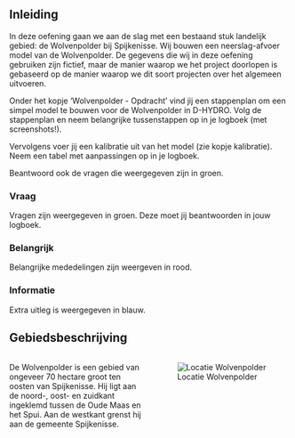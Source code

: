 ## Inleiding

In deze oefening gaan we aan de slag met een bestaand stuk landelijk gebied: de Wolvenpolder bij Spijkenisse. Wij bouwen een neerslag-afvoer model van de Wolvenpolder. De gegevens die wij in deze oefening gebruiken zijn fictief, maar de manier waarop we het project doorlopen is gebaseerd op de manier waarop we dit soort projecten over het algemeen uitvoeren. 

Onder het kopje 'Wolvenpolder - Opdracht' vind jij een stappenplan om een simpel model te bouwen voor de Wolvenpolder in D-HYDRO. Volg de stappenplan en neem belangrijke tussenstappen op in je logboek (met screenshots!). 

Vervolgens voer jij een kalibratie uit van het model (zie kopje kalibratie). Neem een tabel met aanpassingen op in je logboek. 

Beantwoord ook de vragen die weergegeven zijn in groen. 

::: {.callout-tip}
### Vraag
Vragen zijn weergegeven in groen. Deze moet jij beantwoorden in jouw logboek. 
:::

::: {.callout-important}
### Belangrijk
Belangrijke mededelingen zijn weergeven in rood. 
:::

::: {.callout-note}
### Informatie
Extra uitleg is weergegeven in blauw. 
:::



## Gebiedsbeschrijving

::: {.columns}
::: {.column width="50%"}
De Wolvenpolder is een gebied van ongeveer 70 hectare groot ten oosten van Spijkenisse. Hij ligt aan de noord-, oost- en zuidkant ingeklemd tussen de Oude Maas en het Spui. Aan de westkant grenst hij aan de gemeente Spijkenisse. 

:::
::: {.column width="50%"}
![Locatie Wolvenpolder](../img/Wolvenpolder.jpg)
:::
:::


